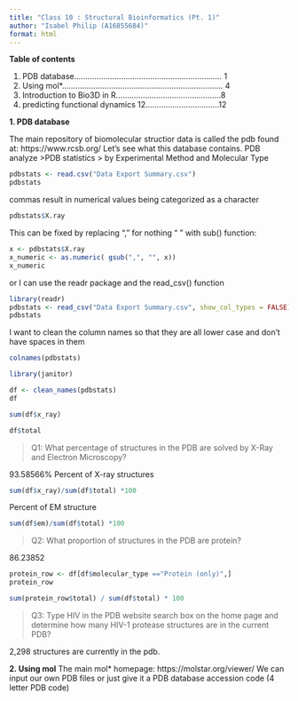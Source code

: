 ```yaml
---
title: "Class 10 : Structural Bioinformatics (Pt. 1)"
author: "Isabel Philip (A16855684)"
format: html
---
```

**Table of contents**

1. PDB database.................................................................. 1
2. Using mol*........................................................................  4
3. Introduction to Bio3D in R...............................................8
4. predicting functional dynamics 12.................................12

**1. PDB database**

The main repository of biomolecular structior data is called the pdb found at: https://www.rcsb.org/
Let’s see what this database contains. PDB analyze >PDB statistics > by Experimental Method and Molecular Type
```r
pdbstats <- read.csv("Data Export Summary.csv")
pdbstats
```
commas result in numerical values being categorized as a character

```r
pdbstats$X.ray
```
This can be fixed by replacing “,” for nothing “ ” with sub() function:
```r
x <- pdbstats$X.ray
x_numeric <- as.numeric( gsub(",", "", x))
x_numeric
```
or I can use the readr package and the read_csv() function

```r
library(readr)
pdbstats <- read_csv("Data Export Summary.csv", show_col_types = FALSE)
pdbstats
```

I want to clean the column names so that they are all lower case and don’t have spaces in them

```r
colnames(pdbstats)
```

```r
library(janitor)
```

```r
df <- clean_names(pdbstats)
df
```
```r
sum(df$x_ray)
```
```r
df$total
```

> Q1: What percentage of structures in the PDB are solved by X-Ray and Electron
Microscopy?

93.58566%
Percent of X-ray structures

```r
sum(df$x_ray)/sum(df$total) *100
```
Percent of EM structure
```r
sum(df$em)/sum(df$total) *100
```
> Q2: What proportion of structures in the PDB are protein?

86.23852
```r
protein_row <- df[df$molecular_type =="Protein (only)",]
protein_row
```

```r
sum(protein_row$total) / sum(df$total) * 100
```

> Q3: Type HIV in the PDB website search box on the home page and determine
how many HIV-1 protease structures are in the current PDB?

2,298 structures are currently in the pdb.

**2. Using mol**
The main mol* homepage: https://molstar.org/viewer/ We can input our own PDB files or just give it a PDB database accession code (4 letter PDB code)



